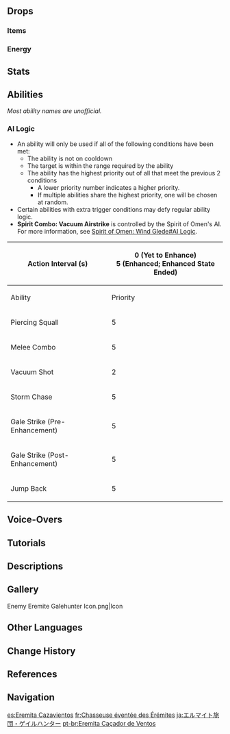 {{See also|Spirit of Omen: Wind Glede}}
{{Enemy Infobox
|image    = Enemy Eremite Galehunter.png
|dmgtype  = Anemo
|weakpoint = yes
|family   = Other Human Factions
|group    = The Eremites
|voiceEN  = [[imdb:nm7398886|Caitlyn Elizabeth]]<ref>Twitter: [https://twitter.com/BoobsMcbalrog/status/1583902667822071808 EN VA Self Announcement]</ref>
|voiceJP  = [https://www.kenproduction.co.jp/talent/236 Shindo Minami ({{ja|新藤 みなみ}})]<ref>Twitter: [https://twitter.com/south2LDK/status/1580141533768323074 JP VA Self Announcement]</ref>
|type     = Common Enemies
|ability1 = Summoning
|ability2 = Vacuum Field
}}
{{Enemy Intro}}

==Drops==
===Items===
{{Drops Table|type=The Eremites (High-Tier)}}

===Energy===
{{Energy Drops
|type  = Anemo
|hp1   = 75
|p1    = 1
|hp2   = 50
|p2    = 1
|hp3   = 25
|p3    = 1
|hp4   = 0
|p4    = 1
}}

==Stats==
{{Enemy Stats
|phys_res     = &minus;20%

|res2         = Enhanced
|resglobal2   = 60%
|phys_res2    = 30%

|res3         = Stunned
|phys_res3    = &minus;20%
|anemo_res3   = &minus;50%

|hp_ratio     = 4.4
|hp_type      = 2
|atk_ratio    = 5
|atk_type     = 2
}}

==Abilities==
''Most ability names are unofficial.''
{{Enemy Attacks
|name_1      = Piercing Squall
|file_1      = Eremite Galehunter Melee
|desc_1      = When the player is nearby, forms a wind arrow and strikes the ground in front of her, dealing '''75% ATK''' as {{Color|Anemo DMG}}. This attack will not be used in the '''Enhanced State'''.

|name_2      = Melee Combo
|desc_2      = Performs a sweeping kick and a quick slash with a wind arrow, dealing '''60% ATK''' and '''70% ATK''' as {{Color|Anemo DMG}} and finishes with a '''Piercing Squall'''. This attack will not be used in the '''Enhanced State'''.

|name_3      = Storm Chase
|file_3      = Eremite Galehunter Chase
|desc_3      = If the player is far away, dashes swiftly at the player and performs a melee slash with a wind arrow, dealing '''75% ATK''' as {{Color|Anemo DMG}}. This attack will not be used in the '''Enhanced State'''.

|name_4      = Gale Strike
|file_4      = Eremite Galehunter Ranged
|desc_4      = Fires a wind arrow at the player, dealing '''75% ATK''' as {{Color|Anemo DMG}}.

|name_5      = Vacuum Shot
|desc_5      = Suspends herself mid-air and forms a [[Vacuum Field]] below her that pulls the player in before unleashing a charged arrow at the ground, dealing '''80% ATK''' as {{Color|Anemo DMG}}. This attack will not be used in the '''Enhanced State'''.

|name_6      = Ominous Spirit Unleashed
|file_6      = Eremite Galehunter Enhanced State
|desc_6      = When the Eremite Galehunter's [[HP]] is lower than '''70%''' (or immediately upon entering combat in the [[Spiral Abyss]]), she will enter an enhanced state by summoning a [[Spirit of Omen: Wind Glede]] to assist in battle, gaining increased [[RES]] and high [[Interruption Resistance]].<br><br>When the Spirit of Omen: Wind Glede is defeated, the enhanced state will end, and the Eremite Galehunter will take {{Color|True Anemo DMG}} equal to '''37.5%''' of her current [[HP]], then becomes stunned for 10 seconds with decreased [[Anemo RES]]. An Eremite Galehunter can only enter her enhanced state once.

|name_7      = Jump Back
|desc_7      = Jumps away from the player when close, following up with a '''Gale Strike'''. This attack is only used in the '''Enhanced State'''.

|name_8      = Spirit Combo: Vacuum Airstrike
|desc_8      = The Spirit of Omen: Wind Glede forms a large Vacuum Field at the player's location while the Eremite Galehunter charges and fires a powerful arrow into the air, which lands inside the Vacuum Field, dealing '''100% ATK''' as {{Color|Anemo DMG}}.
|file_8      = Eremite Galehunter Spirit Combo Vacuum Airstrike
}}

===AI Logic===
{{See also|Cooldown#Enemy Cooldowns}}
* An ability will only be used if all of the following conditions have been met:
** The ability is not on cooldown
** The target is within the range required by the ability
** The ability has the highest priority out of all that meet the previous 2 conditions
*** A lower priority number indicates a higher priority.
*** If multiple abilities share the highest priority, one will be chosen at random.
* Certain abilities with extra trigger conditions may defy regular ability logic.
* '''Spirit Combo: Vacuum Airstrike''' is controlled by the Spirit of Omen's AI. For more information, see [[Spirit of Omen: Wind Glede#AI Logic]].
{| class="wikitable"
! Action Interval (s)
| colspan="7" | 0 (Yet to Enhance)<br>5 (Enhanced; Enhanced State Ended)
|-
! Ability !! Priority !! Range Req. (m) !! style="width:80px" | CD (s) !! Initial CD (s) !! Shared CD (s) !! State Req.
|-
| Piercing Squall || 5 || 0–6.5 || 5–7 || 0 || rowspan="3" | 2 || Yet To Enhance
|-
| Melee Combo || 5 || 0–5 || 7–9 || 0 || Yet To Enhance
|-
| Vacuum Shot || 2 || 0–6.5 || 15–17 || 2 || Yet To Enhance
|-
| Storm Chase || 5 || 10–20 || 15–18 || 10–13 || &mdash; || Yet To Enhance
|-
| Gale Strike (Pre-Enhancement) || 5 || 7–25 || 3–5 || 0 || rowspan="3" | 3 || Yet To Enhance
|-
| Gale Strike (Post-Enhancement) || 5 || 0–20 || 4–6 || 0 || Enhanced; Enhanced State Ended
|-
| Jump Back || 5 || 0–5 || 6–8 || 0 || Enhanced
|}

==Voice-Overs==
{{VO/Enemy
|enemy                   = Eremite Desert Clearwater
|vo_01_00_title          = Entering Battle
|vo_01_01_file           = VO {lang}{name} - Finally Some Target Practice.ogg
|vo_01_01_tx_en          = Finally, some target practice.
|vo_01_01_tx_zh          = 难得的猎物。
|vo_01_01_rm_zh          = Nándé de lièwù.
|vo_01_01_tx_ja          = 久々の獲物だ。
|vo_01_01_rm_ja          = Hisabisa no emonoda.
|vo_01_01_tx_ko          = 모처럼 굴러온 먹잇감이군
|vo_01_01_rm_ko          = 

|vo_02_00_title          = Ominous Spirit Unleashed
|vo_02_01_file           = VO {lang}{name} - Spread Your Wings And Raise A Storm.ogg
|vo_02_01_tx_en          = Spread your wings and raise a storm!
|vo_02_01_tx_zh          = 为我扬起沙尘吧，猎鹰！
|vo_02_01_rm_zh          = Wèi wǒ yángqǐ shāchén ba, lièyīng!
|vo_02_01_tx_ja          = 鷹よ、砂塵を起こせ！
|vo_02_01_rm_ja          = Taka yo, sajin o okose!
|vo_02_01_tx_ko          = 사냥매여, 모래 바람을 일으켜라!
|vo_02_01_rm_ko          = 

|vo_03_00_title          = Spirit Combo: Vacuum Airstrike
|vo_03_01_file           = VO {lang}{name} - Where Do You Think Youre Going.ogg
|vo_03_01_tx_en          = Where do you think you're going?
|vo_03_01_tx_zh          = 别想逃！
|vo_03_01_rm_zh          = Bié xiǎng táo!
|vo_03_01_tx_ja          = 逃げられると思うな！
|vo_03_01_rm_ja          = Nige rareru to omou na!
|vo_03_01_tx_ko          = 도망갈 생각 마!
|vo_03_01_rm_ko          = 

|vo_04_00_title          = Stunned
|vo_04_01_file           = VO {lang}{name} - No.ogg
|vo_04_01_tx_en          = No...
|vo_04_01_tx_zh          = 不…
|vo_04_01_rm_zh          = Bù...
|vo_04_01_tx_ja          = この…
|vo_04_01_rm_ja          = Kono…
|vo_04_01_tx_ko          = 이런…
|vo_04_01_rm_ko          = 

|vo_05_00_title          = Staggered
|vo_05_01_tx_en          = {{A|VO Eremite Galehunter - Staggered 01.ogg}} {{A|VO Eremite Galehunter - Staggered 02.ogg}} {{A|VO Eremite Galehunter - Staggered 03.ogg}}

|vo_06_00_title          = Defeated
|vo_06_01_file           = VO {lang}{name} - Goodbye But Well Meet Again.ogg
|vo_06_01_tx_en          = Goodbye, but we'll meet again.
|vo_06_01_tx_zh          = 再见了，我们一定会再见。
|vo_06_01_rm_zh          = Zàijiànle, wǒmen yīdìng huì zàijiàn.
|vo_06_01_tx_ja          = さらばだ、必ず戻ってくる。
|vo_06_01_rm_ja          = Sarabada, kanarazu modotte kuru.
|vo_06_01_tx_ko          = 우린 다시 만나게 될 거야
|vo_06_01_rm_ko          = 
}}

==Tutorials==
{{Tutorial|Eremite Galehunter}}

==Descriptions==
{{Description|A person hailing from the loosely-organized mercenary bands of the desert. Will work for anyone as long as the pay is good.<br>In this age where crossbows are in widespread use, only the most experienced of Eremite warriors know how to use a longbow in battle. They do not even need their eyes &mdash; merely their ears with which they sense the flow of wind and sand alike &mdash; to judge the location of their foes.<br>Ominous, fragmented spirits are sealed within the weapons they use, awakening in moments of peril. Once these weapons awaken, they can only be silenced by the cries of the vanquished &mdash; whether that be their wielders or their wielders' foes.|[[Archive]]}}

==Gallery==
<gallery>
Enemy Eremite Galehunter Icon.png|Icon
</gallery>

==Other Languages==
{{Other Languages
|en      = Eremite Galehunter
|zhs     = 镀金旅团・灵风猎手
|zhs_rm  = Dùjīn Lǚtuán - Língfēng Lièshǒu
|zht     = 鍍金旅團・靈風獵手
|zht_rm  = Dùjīn Lǚtuán - Língfēng Lièshǒu
|zh_tl   = {{Lex|Eremite|zh}} - Spirit-Wind Hunter
|ja      = エルマイト旅団・ゲイルハンター
|ja_rm   = Erumaito Ryodan - Geiru Hantaa
|ja_tl   = Eremite Brigade - Gale Hunter
|ko      = {{tt|도금|鍍金}} {{tt|여단|旅團}}・바람 사냥꾼
|ko_tl   = {{Lex|Eremite|ko}} - Wind Hunter
|es      = Eremita Cazavientos
|es_tl   = Windhunting Eremite
|fr      = Chasseuse éventée des Érémites
|fr_tl   = Aired Huntress of the Eremites
|ru      = Пустынник: Охотница ветров
|ru_tl   = {{Lex|Eremite|ru}}: Wind Huntress
|th      = Eremite Galehunter
|vi      = Eremite - Thợ Săn Gió
|vi_tl   = Eremite - Wind Hunter
|de      = Goldbrigade – Böenjäger
|de_tl   = {{Lex|Eremite|de}} - Galehunter
|id      = Eremite Galehunter
|pt      = Eremita Caçador de Ventos
|pt_tl   = 
|tr      = Münzevi Fırtına Avcısı
|tr_tl   = {{Lex|Eremite|tr}} Storm Hunter
|it      = Eremita Cacciatempesta
|it_tl   = 
}}

==Change History==
{{Change History|3.1}}

==References==
{{Reflist}}

==Navigation==
{{Enemy Navbox|Common}}

[[es:Eremita Cazavientos]]
[[fr:Chasseuse éventée des Érémites]]
[[ja:エルマイト旅団・ゲイルハンター]]
[[pt-br:Eremita Caçador de Ventos]]